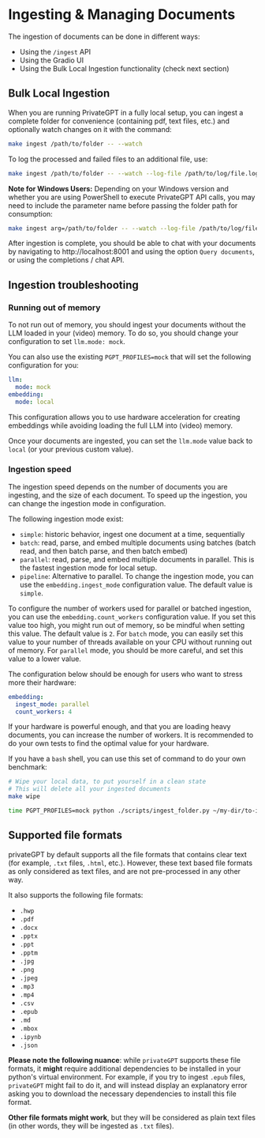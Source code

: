 # Ingesting & Managing Documents

The ingestion of documents can be done in different ways:

* Using the `/ingest` API
* Using the Gradio UI
* Using the Bulk Local Ingestion functionality (check next section)

## Bulk Local Ingestion

When you are running PrivateGPT in a fully local setup, you can ingest a complete folder for convenience (containing
pdf, text files, etc.)
and optionally watch changes on it with the command:

```bash
make ingest /path/to/folder -- --watch
```

To log the processed and failed files to an additional file, use:

```bash
make ingest /path/to/folder -- --watch --log-file /path/to/log/file.log
```

**Note for Windows Users:** Depending on your Windows version and whether you are using PowerShell to execute
PrivateGPT API calls, you may need to include the parameter name before passing the folder path for consumption:

```bash
make ingest arg=/path/to/folder -- --watch --log-file /path/to/log/file.log
```

After ingestion is complete, you should be able to chat with your documents
by navigating to http://localhost:8001 and using the option `Query documents`,
or using the completions / chat API.

## Ingestion troubleshooting

### Running out of memory

To not run out of memory, you should ingest your documents without the LLM loaded in your (video) memory.
To do so, you should change your configuration to set `llm.mode: mock`.

You can also use the existing `PGPT_PROFILES=mock` that will set the following configuration for you:

```yaml
llm:
  mode: mock
embedding:
  mode: local
```

This configuration allows you to use hardware acceleration for creating embeddings while avoiding loading the full LLM into (video) memory.

Once your documents are ingested, you can set the `llm.mode` value back to `local` (or your previous custom value).

### Ingestion speed

The ingestion speed depends on the number of documents you are ingesting, and the size of each document.
To speed up the ingestion, you can change the ingestion mode in configuration.

The following ingestion mode exist:
* `simple`: historic behavior, ingest one document at a time, sequentially
* `batch`: read, parse, and embed multiple documents using batches (batch read, and then batch parse, and then batch embed)
* `parallel`: read, parse, and embed multiple documents in parallel. This is the fastest ingestion mode for local setup.
* `pipeline`: Alternative to parallel.
To change the ingestion mode, you can use the `embedding.ingest_mode` configuration value. The default value is `simple`.

To configure the number of workers used for parallel or batched ingestion, you can use
the `embedding.count_workers` configuration value. If you set this value too high, you might run out of
memory, so be mindful when setting this value. The default value is `2`.
For `batch` mode, you can easily set this value to your number of threads available on your CPU without
running out of memory. For `parallel` mode, you should be more careful, and set this value to a lower value.

The configuration below should be enough for users who want to stress more their hardware:
```yaml
embedding:
  ingest_mode: parallel
  count_workers: 4
```

If your hardware is powerful enough, and that you are loading heavy documents, you can increase the number of workers.
It is recommended to do your own tests to find the optimal value for your hardware.

If you have a `bash` shell, you can use this set of command to do your own benchmark:

```bash
# Wipe your local data, to put yourself in a clean state
# This will delete all your ingested documents
make wipe

time PGPT_PROFILES=mock python ./scripts/ingest_folder.py ~/my-dir/to-ingest/
```

## Supported file formats

privateGPT by default supports all the file formats that contains clear text (for example, `.txt` files, `.html`, etc.).
However, these text based file formats as only considered as text files, and are not pre-processed in any other way.

It also supports the following file formats:
* `.hwp`
* `.pdf`
* `.docx`
* `.pptx`
* `.ppt`
* `.pptm`
* `.jpg`
* `.png`
* `.jpeg`
* `.mp3`
* `.mp4`
* `.csv`
* `.epub`
* `.md`
* `.mbox`
* `.ipynb`
* `.json`

**Please note the following nuance**: while `privateGPT` supports these file formats, it **might** require additional
dependencies to be installed in your python's virtual environment.
For example, if you try to ingest `.epub` files, `privateGPT` might fail to do it, and will instead display an
explanatory error asking you to download the necessary dependencies to install this file format.


**Other file formats might work**, but they will be considered as plain text
files (in other words, they will be ingested as `.txt` files).
